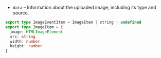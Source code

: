 - `data` – Information about the uploaded image, including its type and source.

```ts
export type ImageEventItem = ImageItem | string | undefined
export type ImageItem = {
  image: HTMLImageElement
  src: string
  width: number
  height: number
}
```
